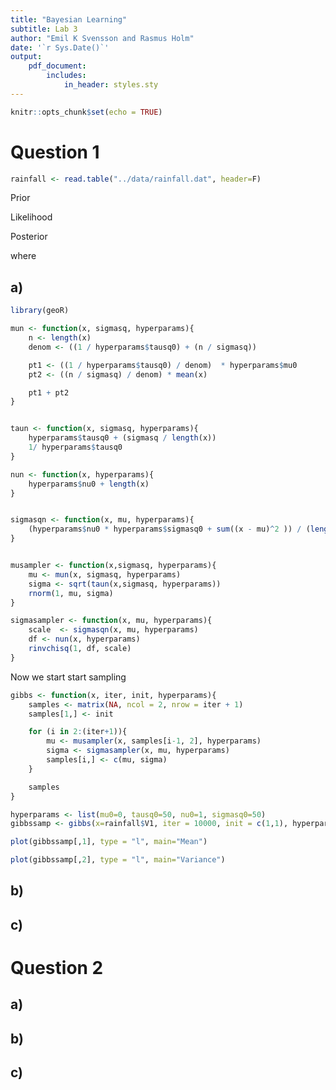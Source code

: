 ```yaml
---
title: "Bayesian Learning"
subtitle: Lab 3
author: "Emil K Svensson and Rasmus Holm"
date: '`r Sys.Date()`'
output:
    pdf_document:
        includes:
            in_header: styles.sty
---
```


```r
knitr::opts_chunk$set(echo = TRUE)
```

# Question 1

```r
rainfall <- read.table("../data/rainfall.dat", header=F)
```

Prior

\begin{align*}
\mu &\sim N(\mu_{0}, \tau_{0}^{2}) \\
\sigma^2 &\sim \text{Inv--} \chi^2(\nu_{0}, \sigma_{0}^{2})
\end{align*}

Likelihood

\begin{align*}
\mathbf{y} | \mu, \sigma^2 &\sim N(\mu, \sigma^2)
\end{align*}

Posterior

\begin{align*}
\mu | \sigma^2, \mathbf{x} &\sim N(\mu_{n}, \tau_{n}^{2}) \\
\sigma^2 | \mu, \mathbf{x} &\sim \text{Inv--} \chi^2 \left( \nu_{n}, \frac{\nu_{0} \sigma_{0}^{2} + \sum_{i=1}^{n} (x_{i} - \mu)^2}{n + \nu_{0}} \right)
\end{align*}

where

\begin{align*}
\mu_{n} &= \frac{\frac{1}{\tau_{0}^{2}}}{\frac{1}{\tau_{0}^{2}} + \frac{n}{\sigma^2}} \mu_{0} +
\frac{\frac{n}{\sigma^2}}{\frac{1}{\tau_{0}^{2}} + \frac{n}{\sigma^2}} \bar{x} \\
\frac{1}{\tau_{n}^{2}} &= \frac{1}{\tau_{0}^{2}} + \frac{n}{\sigma^2} \\
\nu_{n} &= \nu_{0} + n
\end{align*}

## a)

```r
library(geoR)

mun <- function(x, sigmasq, hyperparams){
    n <- length(x)
    denom <- ((1 / hyperparams$tausq0) + (n / sigmasq))

    pt1 <- ((1 / hyperparams$tausq0) / denom)  * hyperparams$mu0
    pt2 <- ((n / sigmasq) / denom) * mean(x)

    pt1 + pt2
}


taun <- function(x, sigmasq, hyperparams){
    hyperparams$tausq0 + (sigmasq / length(x))
    1/ hyperparams$tausq0
}

nun <- function(x, hyperparams){
    hyperparams$nu0 + length(x)
}


sigmasqn <- function(x, mu, hyperparams){
    (hyperparams$nu0 * hyperparams$sigmasq0 + sum((x - mu)^2 )) / (length(x) + hyperparams$nu0)
}


musampler <- function(x,sigmasq, hyperparams){
    mu <- mun(x, sigmasq, hyperparams)
    sigma <- sqrt(taun(x,sigmasq, hyperparams))
    rnorm(1, mu, sigma)
}

sigmasampler <- function(x, mu, hyperparams){
    scale  <- sigmasqn(x, mu, hyperparams)
    df <- nun(x, hyperparams)
    rinvchisq(1, df, scale)
}
```

Now we start start sampling

```r
gibbs <- function(x, iter, init, hyperparams){
    samples <- matrix(NA, ncol = 2, nrow = iter + 1)
    samples[1,] <- init

    for (i in 2:(iter+1)){
        mu <- musampler(x, samples[i-1, 2], hyperparams)
        sigma <- sigmasampler(x, mu, hyperparams)
        samples[i,] <- c(mu, sigma)
    }

    samples
}
```

```r
hyperparams <- list(mu0=0, tausq0=50, nu0=1, sigmasq0=50)
gibbssamp <- gibbs(x=rainfall$V1, iter = 10000, init = c(1,1), hyperparams)
```

```r
plot(gibbssamp[,1], type = "l", main="Mean")
```

```r
plot(gibbssamp[,2], type = "l", main="Variance")
```

## b)

## c)

\newpage

# Question 2

## a)

## b)

## c)
